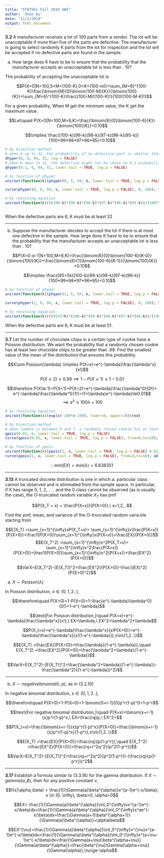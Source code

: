 ```yaml
---
title: "STAT561 Fall 2018 HW5"
author: 'Shen Qu'
date: "11/1/2018"
output: html_document
---
```


**3.2** A manufacturer receives a lot of 100 parts from a vendor. The lot will be unacceptable if more than five of the parts are defective. The manufacturer is going to select randomly K parts from the lot for inspection and the lot will be accepted if no defective parts are found in the sample.

(a) How large does K have to be to ensure that the probability that the manufacturer accepts an unacceptable lot is less than . 10?

The probability of accepting the unacceptable lot is

$$P(X=0|N=100,5<M<(100-K),0<K<(100-m))=\sum_{M=6}^{100-K}\frac{\binom{M}{0}\binom{100-M}{K}}{\binom{100}{K}}=\sum_{M=6}^{100-K}\frac{(100-M)!(100-K)!}{100!(100-M-K)!}$$

For a given probability, When M get the minimum value, the K get the maximum value.

$$Let\quad P(X=0|N=100,M=6,K)=\frac{\binom{6}{0}\binom{100-6}{K}}{\binom{100}{K}}<0.10$$

$$\implies \frac{(100-k)(99-k)(98-k)(97-k)(96-k)(95-k)}{100*99*98*97*96*95}<0.10$$

```r
# by bisection method
# when K up to 32, the probability of no defective part is smaller than 0.1.
dhyper(0, 6, 94, 32, log = FALSE)
# when K down to 31, the defective might not be chose on 0.1 probability.
qhyper(0.1, 6, 94, 31, lower.tail = TRUE, log.p = FALSE)

# by function of phyper
uniroot(function(k)(phyper(0, 6, 94, k, lower.tail = TRUE, log.p = FALSE)-0.1), lower=0, upper=100)$root

curve(phyper(0, 6, 94, x, lower.tail = TRUE, log.p = FALSE), 0, 100); text(0,0.1, "0.1"); abline(h = 0.1, lty = 2); text(32,0, "32"); abline(v = 32, lty = 3)

# by resolving equation
uniroot(function(k)(((100-k)*(99-k)*(98-k)*(97-k)*(96-k)*(95-k))/(100*99*98*97*96*95)-0.1), lower=0, upper=100)$root



```

 When the defective parts are 6, K must be at least 32

****
(b) Suppose the manufacturer decides to accept the lot if there is at most one defective in the sample. How large does K have to be to ensure that the probability that the manufacturer accepts an unacceptable lot is less than . 10?

$$P(X=0 or 1|N=100,M=6,K)=\frac{\binom{6}{0}\binom{100-6}{K-0}}{\binom{100}{K}}+\frac{\binom{6}{1}\binom{100-6}{K-1}}{\binom{100}{K}}<0.10$$

$$\implies \frac{(95+5k)(100-k)(99-k)(98-k)(97-k)(96-k)}{100*99*98*97*96*95}<0.10$$

```r
# by function of phyper
uniroot(function(k)(phyper(1, 6, 94, k, lower.tail = TRUE, log.p = FALSE)-0.1), lower=1, upper=100)$root

curve(phyper(1, 6, 94, x, lower.tail = TRUE, log.p = FALSE), 0, 100); text(0,0.1, "0.1"); abline(h = 0.1, lty = 2); text(51,0, "51"); abline(v = 51, lty = 3)

# by resolving equation
uniroot(function(k)(((95+5*k)*(100-k)*(99-k)*(98-k)*(97-k)*(96-k))/(100*99*98*97*96*95)-0.1), lower=0, upper=100)$root

```

When the defective parts are 6, K must be at least 51.

****
**3.7** Let the number of chocolate chips in a certain type of cookie have a Poisson distribution. We want the probability that a randomly chosen cookie has at least two chocolate chips to be greater than .99. Find the smallest value of the mean of the distribution that ensures this probability.

$$X\sim Poisson(\lambda) \implies P(X=x)=e^{-\lambda}\frac{\lambda^x}{x!}$$

$$P(X\ge 2)\ge0.99 \implies1-P(X\le 1)\le1-0.01$$

$$\therefore P(X\le 1)=P(X=1)+P(X=2)=e^{-\lambda}\frac{\lambda^0}{0!}+ e^{-\lambda}\frac{\lambda^1}{1!}=(1+\lambda)e^{-\lambda}\le0.01$$
$$\implies e^{\lambda}\ge100\lambda+100$$

```R
# by resolving equation
uniroot(function(x)(exp(x)-100*x-100), lower=0, upper=10)$root

# by bisection method
# when lambda is between 6 and 7, a randomly chosen cookie has at least 2 chocolate chips on 0.01 probability.
qpois(0.01, 6, lower.tail = TRUE, log.p = FALSE)
curve(qpois(0.01, x, lower.tail = TRUE, log.p = FALSE), from=0,to=10); text(7,0, "7"); abline(v = 7, lty = 3)

# by function of ppois
uniroot(function(x)(ppois(1, x, lower.tail = TRUE, log.p = FALSE)-0.01), lower=0, upper=100)$root
curve(ppois(1, x, lower.tail = TRUE, log.p = FALSE), from=4,to=10); abline(h = 0.01, lty = 2); text(6.64,0, "6.638351"); abline(v = 6.638351, lty = 3)
```

$$\therefore min(EX)=min(\lambda)=6.638351$$

****
**3.13** A truncated discrete distribution is one in which a. particular class cannot be observed and is eliminated from the sample space. In particular, if X has range 0, 1, 2, . . . and the 0 class cannot be observed (as is usually the case), the O-truncated random variable $X_T$ has pmf

$$P(X_T = x) = \frac{P(X=x)}{P(X>0)},\ x=1,2,..$$

Find the pmf, mean, and variance of the O-truncated random varia.ble starting from

$$E(X_T) =\sum_{x=1}^{\infty}xP(X_T=x)= \sum_{x=1}^{\infty}x\frac{P(X=x)}{P(X>0)}=\frac1{P(X>0)}\sum_{x=1}^{\infty}x{P(X=x)}=\frac{EX}{P(X>0)}$$
$$E(X_T^2) =\sum_{x=1}^{\infty}x^2P(X_T=x)= \sum_{x=1}^{\infty}x^2\frac{P(X=x)}{P(X>0)}=\frac1{P(X>0)}\sum_{x=1}^{\infty}x^2{P(X=x)}=\frac{EX^2}{P(X>0)}$$

$$VarX=E(X_T^2)-[E(X_T)]^2=\frac{EX^2}{P(X>0)}-\frac{(EX)^2}{P(X>0)^2}$$

(a) $X\sim Poisson(\lambda)$

In Poisson distribution, $x\in\{0,1,2..\}$,

$$\therefore\quad P(X>0)=1-P(X=0)=1-\frac{e^{-\lambda}\lambda^0}{0!}=1-e^{-\lambda}$$

$$\text{For Poisson distribution,}\quad P(X=x)=e^{-\lambda}\frac{\lambda^x}{x!},\ EX=\lambda,\ EX^2=\lambda^2+\lambda$$

$$P(X_t=x)=e^{-\lambda}\frac{\lambda^x}{x!P(X>0)}=e^{-\lambda}\frac{\lambda^x}{x!(1-e^{-\lambda})},x\in\{1,2..\}$$

$$E(X_T) =\frac{EX}{P(X>0)}=\frac{\lambda}{1-e^{-\lambda}},\quad E(X_T^2) =\frac{EX^2}{P(X>0)}=\frac{\lambda^2+\lambda}{1-e^{-\lambda}}$$

$$VarX=E(X_T^2)-[E(X_T)]^2=\frac{\lambda^2+\lambda}{1-e^{-\lambda}}-\frac{\lambda^2}{(1-e^{-\lambda})^2}$$

****
(b) $X\sim negative binomial(r, p)$, as in (3.2.10)

In negative binomial distribution, $x\in\{0,1,2..\}$,

$$\therefore\quad P(X>0)=1-P(X=0)=1-\binom{0+r-1}{0}p^r(1-p)^0=1-p^r$$

$$\text{For negative binomial distribution,}\quad P(X=x)=\binom{x+r-1}{x}p^r(1-p)^x,\ EX=\frac{rq}p,\ EX^2=$$

$$P(X_t=x)=\frac{\binom{x+r-1}{x}p^r(1-p)^x}{P(X>0)}=\frac{\binom{x+r-1}{x}p^r(1-p)^x}{1-p^r},x\in\{1,2..\}$$

$$E(X_T) =\frac{EX}{P(X>0)}=\frac{rq}{p(1-p^r)},\quad E(X_T^2) =\frac{EX^2}{P(X>0)}=\frac{rq+r^2q^2}{p^2(1-p^r)}$$

$$VarX=E(X_T^2)-[E(X_T)]^2=\frac{rq+r^2q^2}{p^2(1-p^r)}-(\frac{rq}{p(1-p^r)})^2$$


****
**3.17** Establish a formula similar to (3.3.18) for the gamma distribution. If $X \sim gamma(\alpha, \beta)$, then for any positive constant $\nu$,
<!--
$$f(x|\alpha,\beta)=\frac1{B(\alpha,\beta)}x^{\alpha-1}(1-x)^{\beta-1}, x \in (0, 1), \beta>0, \alpha>0$$

$$B(\alpha,\beta)=\int_0^1x^{\alpha-1}(1-x)^{\beta-1}dx =\frac{\Gamma(\alpha)\Gamma(\beta)}{\Gamma(\alpha+\beta)}; x \in (0, 1), \beta>0, \alpha>0$$


$$(3.3.18)\quad EX^n=\frac{1}{B(\alpha,\beta)}\int_0^1x^nx^{\alpha-1}(1-x)^{\beta-1}dx=\frac{B(a+n,\beta)}{B(\alpha,\beta)}=\frac{\Gamma(\alpha+n)\Gamma(\alpha+\beta)}{\Gamma(\alpha+\beta+n)\Gamma(\alpha)} $$ -->


$$f(x|\alpha,\beta) = \frac{1}{\Gamma(a)\beta^{\alpha}}x^{a-1}e^{-x/\beta}; x \in (0, \infty), \beta>0, \alpha>0$$

$$EX= \frac{1}{\Gamma(a)\beta^{\alpha}}\int_0^{\infty}xx^{a-1}e^{-x/\beta}dx=\frac{1}{\Gamma(a)\beta^{\alpha}}\int_0^{\infty}x^ae^{-x/\beta}dx=\frac{\Gamma(a+1)\beta^{\alpha+1}}{\Gamma(a)\beta^{\alpha}}=\alpha\beta$$

$$EX^{\nu}=\frac{1}{\Gamma(a)\beta^{\alpha}}\int_0^{\infty}x^{\nu}x^{a-1}e^{-x/\beta}dx=\frac{1}{\Gamma(a)\beta^{\alpha}}\int_0^{\infty}x^{a+\nu-1}e^{-x/\beta}dx=\frac{\Gamma(a+\nu)\beta^{\alpha+\nu}}{\Gamma(a)\beta^{\alpha}}=\frac{\beta^{\nu}\Gamma(\alpha+\nu)}{\Gamma(\alpha)},\nu\ge-\alpha$$

<!--

$$VarX= \alpha\beta^2;\ M_X(t)=\left(\frac{1}{1 - \beta t}\right)^a, t < \frac1\beta$$

$$When\quad \beta=1,\quad\Gamma(\alpha)= \int_0^{\infty}t^{\alpha-1}e^{-t}dx$$


$$When \beta=\frac1\lambda,\quad(\Gamma (a, \lambda); f(x) = \frac{1}{\Gamma(a)}(\lambda x)^ae^{-\lambda x}\frac{1}{x}; x \in (0, \infty) \frac{a}{\lambda} \frac{a}{\lambda^2} \left(\frac{\lambda}{\lambda - t}\right)^a, t < \lambda)$$ -->

